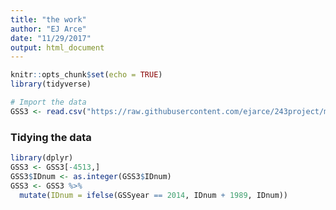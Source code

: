 ```yaml
---
title: "the work"
author: "EJ Arce"
date: "11/29/2017"
output: html_document
---
```


```r
knitr::opts_chunk$set(echo = TRUE)
library(tidyverse)
```

```r
# Import the data
GSS3 <- read.csv("https://raw.githubusercontent.com/ejarce/243project/master/college_major_set_1/GSS3.csv")
```

### Tidying the data

```r
library(dplyr)
GSS3 <- GSS3[-4513,]
GSS3$IDnum <- as.integer(GSS3$IDnum)
GSS3 <- GSS3 %>%
  mutate(IDnum = ifelse(GSSyear == 2014, IDnum + 1989, IDnum))
```

